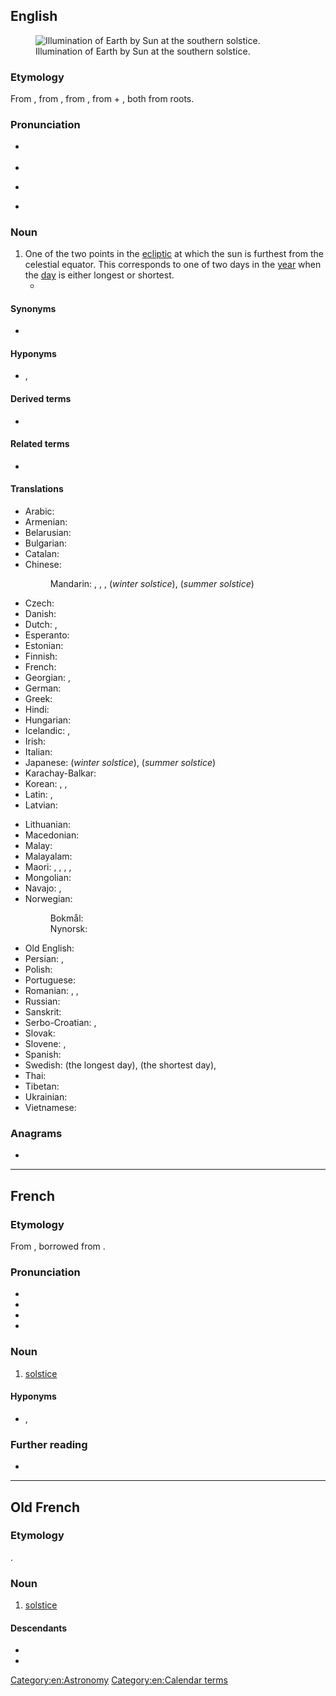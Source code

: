 ==English==
{{wikipedia}}
[[File:Earth-lighting-winter-solstice EN.png|thumb|Illumination of Earth by Sun at the southern solstice.]]

===Etymology===
From {{inh|en|enm|solstice}}, from {{der|en|fro|solstice}}, from {{der|en|la|sōlstitium}}, from {{m|la|sōl|t=sun}} + {{m|la|sistō|t=stand still|pos=verb}}, both from {{der|en|ine-pro|-}} roots.

===Pronunciation===
* {{a|RP}} {{IPA|en|/ˈsɒl.stɪs/|/ˈsəʊl.stɪs/}}
* {{audio|en|LL-Q1860 (eng)-Vealhurl-solstice.wav|Audio (UK)}}
* {{a|GA}} {{IPA|en|/ˈsɑl.stɪs/|/ˈsoʊl.stɪs/}}
* {{rhymes|en|ɒlstɪs|əʊlstɪs|ɑlstɪs|oʊlstɪs|s=2}}

===Noun===
{{en-noun}}

# One of the two points in the [[ecliptic]] at which the sun is furthest from the celestial equator. This corresponds to one of two days in the [[year]] when the [[day]] is either longest or shortest.
#* {{quote-book|en|year=2010|author=Capt Sp Meek|url=https://books.google.com/books?id=ZNrtnH9kvYYC&pg=PP8&dq=solstice&hl=en&sa=X&ved=0CD4Q6AEwBji0AWoVChMI6YaS8uWsxwIVkiqICh32vgDd#v=onepage&q=solstice&f=false|title=The Solar Magnet|passage=The point at which the sun is nearest to the south pole we call the winter '''solstice''', and the opposite point, the summer '''solstice'''.}}

====Synonyms====
* {{l|en|sunstead}}

====Hyponyms====
* {{l|en|summer solstice}}, {{l|en|winter solstice}}

====Derived terms====
* {{l|en|solstitial}}

====Related terms====
* {{l|en|equinox}}

====Translations====
{{trans-top|point where the earth stands at the extreme of its ellipsis around the sun}}
* Arabic: {{t|ar|اِنْقِلَاب شَمْسِيّ|m}}
* Armenian: {{t|hy|արևադարձ}}
* Belarusian: {{t|be|сонцастая́нне|n}}
* Bulgarian: {{t|bg|слънцестое́не|n|sc=Cyrl}}
* Catalan: {{t+|ca|solstici|m}}
* Chinese:
*: Mandarin: {{t+|cmn|至日|tr=zhìrì}}, {{t+|cmn|至點}}, {{t+|cmn|至点|tr=zhìdiǎn}}, {{t+|cmn|冬至|tr=dōngzhì}} (''winter solstice''), {{t+|cmn|夏至|tr=xiàzhì}} (''summer solstice'')
* Czech: {{t+|cs|slunovrat|m}}
* Danish: {{t+|da|solhverv|n}}
* Dutch: {{t+|nl|zonnewende|f}}, {{t+|nl|zonnestilstand|m}}
* Esperanto: {{t+|eo|solstico}}
* Estonian: {{t|et|pööripäev}}
* Finnish: {{t+|fi|päivänseisaus}}
* French: {{t+|fr|solstice|m}}
* Georgian: {{t|ka|ნაბუნიობა}}, {{t|ka|მზებუდობა}}
* German: {{t+|de|Sonnenwende|f}}
* Greek: {{t+|el|ηλιοστάσιο|n}}
* Hindi: {{t+|hi|अयनांत|m}}
* Hungarian: {{t+|hu|napforduló}}
* Icelandic: {{t+|is|sólstöður|f-p}}, {{t|is|sólhvörf|n-p}}
* Irish: {{t|ga|grianstad|m}}
* Italian: {{t+|it|solstizio|m}}
* Japanese: {{t+|ja|冬至|tr=とうじ, tōji}} (''winter solstice''), {{t+|ja|夏至|tr=げし, geshi}} (''summer solstice'')
* Karachay-Balkar: {{t|krc|къоргъазин|tr=qorğazin}}
* Korean: {{t+|ko|지점}}, {{t+|ko|동지}} {{qualifier|winter}}, {{t+|ko|하지}} {{qualifier|summer}}
* Latin: {{t|la|solstitium|n}} {{q|summer}}, {{t|la|brūma|f}} {{q|winter}}
* Latvian: {{t|lv|saulgrieži|m-p}}
{{trans-mid}}
* Lithuanian: {{t|lt|saulėgrįža|f}}
* Macedonian: {{t|mk|сонцестој|m}}
* Malay: {{t|ms|solstis}}
* Malayalam: {{t+|ml|അയനം}}
* Maori: {{t|mi|takanga o te rā}}, {{t|mi|hikumutu}} {{qualifier|winter solstice}}, {{t|mi|Ihu o Takurua}} {{qualifier|winter}}, {{t|mi|Ihu o Hineraumati}} {{qualifier|summer}}, {{t|mi|te tuakaihautanga o Tamanuiterā}}
* Mongolian: {{t-needed|mn}}
* Navajo: {{t|nv|shá niighááh}}, {{t|nv|shá niiltłʼah}}
* Norwegian:
*: Bokmål: {{t|nb|solverv|n}}
*: Nynorsk: {{t|nn|solkverv|m}}
* Old English: {{t|ang|sunstede|m}}
* Persian: {{t+|fa|گشتن|tr=gaštan}}, {{t+|fa|انقلاب|tr=enγelāb}}
* Polish: {{t+|pl|przesilenie|n}}
* Portuguese: {{t+|pt|solstício|m}}
* Romanian: {{t+|ro|solstițiu|n}}, {{t|ro|solstițiul verii|n}}, {{t|ro|solstițiul iernii|n}}
* Russian: {{t+|ru|солнцестоя́ние|n}}
* Sanskrit: {{t+|sa|अयनान्त|m}}
* Serbo-Croatian: {{t+|sh|suncostaj|m}}, {{t|sh|су̏нцоста̄ј|m}}
* Slovak: {{t|sk|slnovrat|m}}
* Slovene: {{t|sl|sónčev obràt|m}}, {{t|sl|solstícij|m}}
* Spanish: {{t+|es|solsticio|m}}
* Swedish: {{t+|sv|sommarsolstånd}} (the longest day), {{t+|sv|vintersolstånd}} (the shortest day), {{t+|sv|solstånd|n}}
* Thai: {{t|th|มายัน|tr=mayan}}
* Tibetan: {{t|bo|ཉི་མ་ལོག་ཡག}}
* Ukrainian: {{t+|uk|сонцестоя́ння|n}}
* Vietnamese: {{t|vi|điểm chí}}
{{trans-bottom}}

===Anagrams===
* {{anagrams|en|a=ceilosst|isolects|scolites|solecist}}

[[Category:en:Astronomy]]
[[Category:en:Calendar terms]]

----

==French==
{{wikipedia|lang=fr}}

===Etymology===
From {{inh|fr|fro|solstice}}, borrowed from {{der|fr|la|solstitium}}.

===Pronunciation===
* {{fr-IPA}}
* {{audio|fr|LL-Q150 (fra)-LoquaxFR-solstice.wav|Audio}}
* {{audio|fr|LL-Q150 (fra)-DSwissK-solstice.wav|Audio (Switzerland)}}
* {{rhymes|fr|is|s=2}}

===Noun===
{{fr-noun|m}}

# {{lb|fr|astronomy}} [[solstice#English|solstice]]

====Hyponyms====
* {{l|fr|solstice d'été}}, {{l|fr|solstice d'hiver}}

===Further reading===
* {{R:TLFi}}

----

==Old French==

===Etymology===
{{lbor|fro|la|solstitium}}.

===Noun===
{{fro-noun|m}}

# {{lb|fro|astronomy}} [[solstice#English|solstice]]

====Descendants====
* {{desc|en|solstice}}
* {{desc|fr|solstice}}